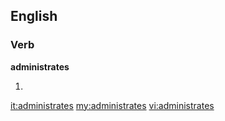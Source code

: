 ==English==

===Verb===
'''administrates'''

# {{third-person singular of|[[administrate]]}}

[[it:administrates]]
[[my:administrates]]
[[vi:administrates]]